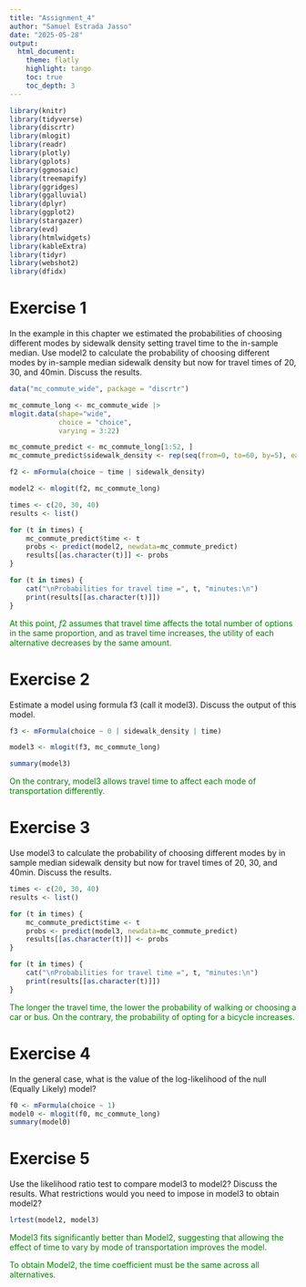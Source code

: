 ---
title: "Assignment_4"
author: "Samuel Estrada Jasso"
date: "2025-05-28"
output:
  html_document:
    theme: flatly
    highlight: tango
    toc: true
    toc_depth: 3
---

```{r, echo=FALSE, include=FALSE}
library(knitr)
library(tidyverse)
library(discrtr)
library(mlogit)
library(readr)
library(plotly)
library(gplots)
library(ggmosaic) 
library(treemapify)
library(ggridges)
library(ggalluvial)
library(dplyr)
library(ggplot2)
library(stargazer) 
library(evd)
library(htmlwidgets)
library(kableExtra)
library(tidyr)
library(webshot2)
library(dfidx)
```

# **Exercise 1**
In the example in this chapter we estimated the probabilities of choosing different modes by sidewalk density setting travel time to the in-sample median. Use model2 to calculate the probability of choosing different modes by in-sample median sidewalk density but now for travel times of 20, 30, and 40min. Discuss the results. 

```{r}
data("mc_commute_wide", package = "discrtr")

mc_commute_long <- mc_commute_wide |> 
mlogit.data(shape="wide",
            choice = "choice",
            varying = 3:22)

mc_commute_predict <- mc_commute_long[1:52, ]
mc_commute_predict$sidewalk_density <- rep(seq(from=0, to=60, by=5), each=4)
```

```{r}
f2 <- mFormula(choice ~ time | sidewalk_density)

model2 <- mlogit(f2, mc_commute_long)

times <- c(20, 30, 40)
results <- list()

for (t in times) {
    mc_commute_predict$time <- t
    probs <- predict(model2, newdata=mc_commute_predict)
    results[[as.character(t)]] <- probs
}

for (t in times) {
    cat("\nProbabilities for travel time =", t, "minutes:\n")
    print(results[[as.character(t)]])
}
```

<p style="color:green;">At this point, $f2$ assumes that travel time affects the total number of options in the same proportion, and as travel time increases, the utility of each alternative decreases by the same amount.
</p>

# **Exercise 2**
Estimate a model using formula f3 (call it model3). Discuss the output of this model.

```{r}
f3 <- mFormula(choice ~ 0 | sidewalk_density | time)

model3 <- mlogit(f3, mc_commute_long)

summary(model3)
```

<p style="color:green;">On the contrary, model3 allows travel time to affect each mode of transportation differently.</p>


# **Exercise 3**
Use model3 to calculate the probability of choosing different modes by in sample median sidewalk density but now for travel times of 20, 30, and 40min. Discuss the results.

```{r}
times <- c(20, 30, 40)
results <- list()

for (t in times) {
    mc_commute_predict$time <- t
    probs <- predict(model3, newdata=mc_commute_predict)
    results[[as.character(t)]] <- probs
}

for (t in times) {
    cat("\nProbabilities for travel time =", t, "minutes:\n")
    print(results[[as.character(t)]])
}
```
<p style="color:green;">The longer the travel time, the lower the probability of walking or choosing a car or bus. On the contrary, the probability of opting for a bicycle increases.</p>


# **Exercise 4**
In the general case, what is the value of the log-likelihood of the null (Equally Likely) model?

```{r}
f0 <- mFormula(choice ~ 1)
model0 <- mlogit(f0, mc_commute_long)
summary(model0)
```

# **Exercise 5**
Use the likelihood ratio test to compare model3 to model2? Discuss the results. What restrictions would you need to impose in model3 to obtain model2?

```{r}
lrtest(model2, model3)
```

<p style="color:green;">Model3 fits significantly better than Model2, suggesting that allowing the effect of time to vary by mode of transportation improves the model.</p>
<p style="color:green;">To obtain Model2, the time coefficient must be the same across all alternatives.</p>


